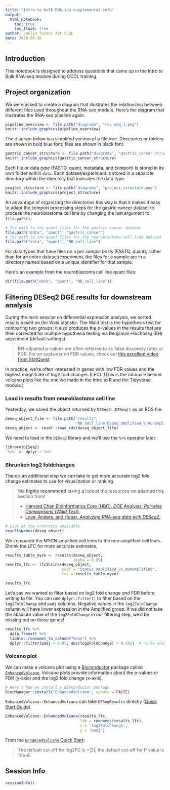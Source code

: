 ```yaml
---
title: "Intro to bulk RNA-seq supplemental info"
output: 
  html_notebook:
    toc: true
    toc_float: true
author: Jaclyn Taroni for CCDL
date: 2020-06-26
---
```


## Introduction

This notebook is designed to address questions that came up in the Intro to Bulk RNA-seq module during CCDL training.

## Project organization

We were asked to create a diagram that illustrates the relationship between different files used throughout the RNA-seq module.
Here's the diagram that illustrates the RNA-seq pipeline again.

```r
pipeline_overview <- file.path("diagrams", "rna-seq_1.png")
knitr::include_graphics(pipeline_overview)
```

The diagram below is a simplifed version of a file tree.
Directories or folders are shown in bold blue font; files are shown in black font.

```r
gastric_cancer_structure <- file.path("diagrams", "gastric_cancer_structure.png")
knitr::include_graphics(gastric_cancer_structure)
```

Each file or data _type_ (FASTQ, quant, metadata, and tximport) is stored in its own folder within `data`. 
Each dataset/experiment is stored in a separate directory within the directory that indicates the data type. 
```r
project_structure <- file.path("diagrams", "project_structure.png")
knitr::include_graphics(project_structure)
```

An advantage of organizing the directories this way is that it makes it easy to adapt the tximport processing steps for the gastric cancer dataset to process the neuroblastoma cell line by changing the last argument to `file.path()`.

```r
# The path to the quant files for the gastric cancer dataset
file.path("data", "quant", "gastric_cancer")
# The path to the quant files for the neuroblastoma cell line dataset
file.path("data", "quant", "NB_cell_line")
```

For data types that have files on a _per sample basis_ (FASTQ, quant), rather than for an entire dataset/experiment, the files for a sample are in a directory named based on a unique identifier for that sample.

Here's an example from the neuroblastoma cell line quant files:

```r
dir(file.path("data", "quant", "NB_cell_line"))
```

## Filtering DESeq2 DGE results for downstream analysis

During the main session on differential expression analysis, we sorted results based on the Wald statistic. The Wald test is the hypothesis test for comparing two groups; it also produces the p-values in the results that are then corrected for multiple hypothesis testing via Benjamini-Hochberg (BH) adjustment (default settings). 

> BH-adjusted p-values are often referred to as false discovery rates or FDR.
> For an explainer on FDR values, check out [this excellent video from StatQuest](https://www.youtube.com/watch?v=K8LQSvtjcEo).

In practice, we're often interested in genes with low FDR values and the highest magnitude of log2 fold changes (LFC).
(This is the rationale behind volcano plots like the one we made in the Intro to R and the Tidyverse module.)

### Load in results from neuroblastoma cell line 

Yesterday, we saved the object returned by `DESeq2::DESeq()` as an RDS file.

```r
deseq_object_file <- file.path("results", 
                               "NB_cell_line_DESeq_amplified_v_nonamplified.RDS")
deseq_object <- readr::read_rds(deseq_object_file)
```

We need to load in the `DESeq2` library and we'll use the `%>%` operator later.

```r
library(DESeq2)
`%>%` <- dplyr::`%>%`
```

### Shrunken log2 foldchanges

There's an additional step we can take to get more accurate log2 fold change estimates to use for visualization or ranking.

> We **highly recommend** taking a look at the resources we adapted this section from!
>
> * [Harvard Chan Bioinformatics Core (HBC). _DGE Analysis: Pairwise Comparisons (Wald Test)._](https://hbctraining.github.io/DGE_workshop_salmon/lessons/05_DGE_DESeq2_analysis2.html)
> * [Love, Anders, and Huber. _Analyzing RNA-seq data with DESeq2._](https://bioconductor.org/packages/devel/bioc/vignettes/DESeq2/inst/doc/DESeq2.html#log-fold-change-shrinkage-for-visualization-and-ranking)

```r
# Look at the contrasts available
resultsNames(deseq_object)
```

We compared the _MYCN_ amplified cell lines to the non-amplified cell lines.
Shrink the LFC for more accurate estimates.

```r
results_table_mycn <- results(deseq_object, 
                              alpha = 0.05)
results_lfc <- lfcShrink(deseq_object, 
                         coef = "Status_Amplified_vs_Nonamplified",
                         res = results_table_mycn)
```

```r
results_lfc
```

Let's say we wanted to filter based on log2 fold change _and_ FDR before writing to file.
You can use `dplyr::filter()` to filter based on the `log2FoldChange` and `padj` columns.
Negative values in the `log2FoldChange` column will have lower expression in the Amplified group.
If we did not take the absolute value of the `log2FoldChange` in our filtering step, we'd be missing out on those genes!

```r
results_lfc %>%
  data.frame() %>%
  tibble::rownames_to_column("Gene") %>%
  dplyr::filter(padj < 0.05, abs(log2FoldChange) > 0.585)  # ~1.5x change
```

### Volcano plot

We can make a volcano plot using a [Bioconductor](https://bioconductor.org/) package called [`EnhancedVolcano`](https://bioconductor.org/packages/release/bioc/html/EnhancedVolcano.html).
Volcano plots provide information about the p-values or FDR (y-axis) and the log2 fold change (x-axis).

```r
# Here's how we install a Bioconductor package
BiocManager::install("EnhancedVolcano", update = FALSE)
```

`EnhancedVolcano::EnhancedVolcano` can take `DESeqResults` directly ([Quick Start Guide](https://github.com/kevinblighe/EnhancedVolcano#quick-start))

```r
EnhancedVolcano::EnhancedVolcano(results_lfc,
                                 lab = rownames(results_lfc),
                                 x = 'log2FoldChange',
                                 y = 'padj')
```

From the [`EnhancedVolcano` Quick Start](https://github.com/kevinblighe/EnhancedVolcano#plot-the-most-basic-volcano-plot):

> The default cut-off for log2FC is >|2|; the default cut-off for P value is 10e-6.

## Session Info

```r
sessionInfo()
```

